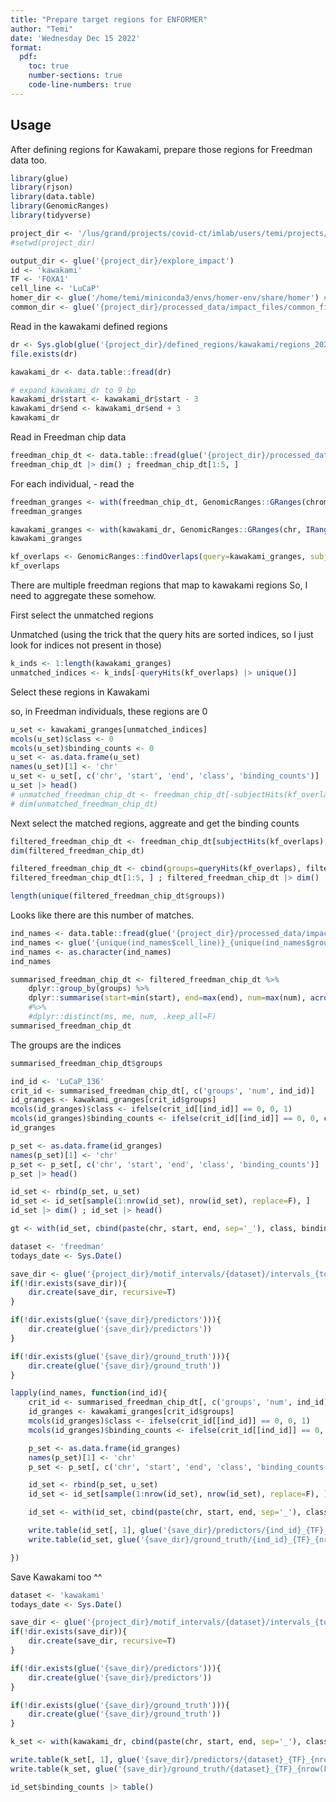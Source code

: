 ```yaml
---
title: "Prepare target regions for ENFORMER"
author: "Temi"
date: 'Wednesday Dec 15 2022'
format: 
  pdf: 
    toc: true
    number-sections: true
    code-line-numbers: true
---
```

## Usage
After defining regions for Kawakami, prepare those regions for Freedman data too.

```r
library(glue)
library(rjson)
library(data.table)
library(GenomicRanges)
library(tidyverse)
```

```r
project_dir <- '/lus/grand/projects/covid-ct/imlab/users/temi/projects/TFXcan/impact_pipeline'
#setwd(project_dir)
```

```r
output_dir <- glue('{project_dir}/explore_impact')
id <- 'kawakami'
TF <- 'FOXA1'
cell_line <- 'LuCaP'
homer_dir <- glue('/home/temi/miniconda3/envs/homer-env/share/homer') # /home/temi/miniconda3/envs/homer-env/share/homer/bin/findMotifsGenome.pl
common_dir <- glue('{project_dir}/processed_data/impact_files/common_files/{TF}')
```

Read in the kawakami defined regions
```r
dr <- Sys.glob(glue('{project_dir}/defined_regions/kawakami/regions_2022-12-20/{id}_{TF}_*.txt'))
file.exists(dr)

kawakami_dr <- data.table::fread(dr)

# expand kawakami_dr to 9 bp
kawakami_dr$start <- kawakami_dr$start - 3
kawakami_dr$end <- kawakami_dr$end + 3
kawakami_dr
```

Read in Freedman chip data
```r
freedman_chip_dt <- data.table::fread(glue('{project_dir}/processed_data/impact_files/freedman/bedtools_intersected_regions/{TF}_intersected_files.txt'))
freedman_chip_dt |> dim() ; freedman_chip_dt[1:5, ]
```

For each individual, 
- read the
```r
freedman_granges <- with(freedman_chip_dt, GenomicRanges::GRanges(chrom, IRanges(start, end), strand='*', num=num, list=list))
freedman_granges
```

```r
kawakami_granges <- with(kawakami_dr, GenomicRanges::GRanges(chr, IRanges(start, end), strand='*', class=class))
kawakami_granges
```

```r
kf_overlaps <- GenomicRanges::findOverlaps(query=kawakami_granges, subject=freedman_granges, type='any')
kf_overlaps
```

There are multiple freedman regions that map to kawakami regions
So, I need to aggregate these somehow.

First select the unmatched regions

Unmatched (using the trick that the query hits are sorted indices, so I just look for indices not present in those)

```r
k_inds <- 1:length(kawakami_granges)
unmatched_indices <- k_inds[-queryHits(kf_overlaps) |> unique()]
```

Select these regions in Kawakami

so, in Freedman individuals, these regions are 0
```r
u_set <- kawakami_granges[unmatched_indices]
mcols(u_set)$class <- 0
mcols(u_set)$binding_counts <- 0
u_set <- as.data.frame(u_set)
names(u_set)[1] <- 'chr'
u_set <- u_set[, c('chr', 'start', 'end', 'class', 'binding_counts')]
u_set |> head()
# unmatched_freedman_chip_dt <- freedman_chip_dt[-subjectHits(kf_overlaps), ]
# dim(unmatched_freedman_chip_dt)
```

Next select the matched regions, aggreate and get the binding counts
```r
filtered_freedman_chip_dt <- freedman_chip_dt[subjectHits(kf_overlaps), ]
dim(filtered_freedman_chip_dt)
```
```r
filtered_freedman_chip_dt <- cbind(groups=queryHits(kf_overlaps), filtered_freedman_chip_dt) |> as.data.frame()
filtered_freedman_chip_dt[1:5, ] ; filtered_freedman_chip_dt |> dim()
```

```r
length(unique(filtered_freedman_chip_dt$groups))
```
Looks like there are this number of matches.


```r
ind_names <- data.table::fread(glue('{project_dir}/processed_data/impact_files/freedman/metadata/grouping_info.txt'))
ind_names <- glue('{unique(ind_names$cell_line)}_{unique(ind_names$group_id)}')
ind_names <- as.character(ind_names)
ind_names
```

```r
summarised_freedman_chip_dt <- filtered_freedman_chip_dt %>%
    dplyr::group_by(groups) %>%
    dplyr::summarise(start=min(start), end=max(end), num=max(num), across(c(ind_names), max)) 
    #%>%
    #dplyr::distinct(ms, me, num, .keep_all=F)
summarised_freedman_chip_dt 
```

The groups are the indices
```r
summarised_freedman_chip_dt$groups
```

```r
ind_id <- 'LuCaP_136'
crit_id <- summarised_freedman_chip_dt[, c('groups', 'num', ind_id)]
id_granges <- kawakami_granges[crit_id$groups]
mcols(id_granges)$class <- ifelse(crit_id[[ind_id]] == 0, 0, 1)
mcols(id_granges)$binding_counts <- ifelse(crit_id[[ind_id]] == 0, 0, crit_id$num)
id_granges
```

```r
p_set <- as.data.frame(id_granges)
names(p_set)[1] <- 'chr'
p_set <- p_set[, c('chr', 'start', 'end', 'class', 'binding_counts')]
p_set |> head()
```

```r
id_set <- rbind(p_set, u_set)
id_set <- id_set[sample(1:nrow(id_set), nrow(id_set), replace=F), ]
id_set |> dim() ; id_set |> head()
```

```r
gt <- with(id_set, cbind(paste(chr, start, end, sep='_'), class, binding_counts))
```


```r
dataset <- 'freedman'
todays_date <- Sys.Date()

save_dir <- glue('{project_dir}/motif_intervals/{dataset}/intervals_{todays_date}')
if(!dir.exists(save_dir)){
    dir.create(save_dir, recursive=T)
}

if(!dir.exists(glue('{save_dir}/predictors'))){
    dir.create(glue('{save_dir}/predictors'))
}

if(!dir.exists(glue('{save_dir}/ground_truth'))){
    dir.create(glue('{save_dir}/ground_truth'))
}

```

```r
lapply(ind_names, function(ind_id){
    crit_id <- summarised_freedman_chip_dt[, c('groups', 'num', ind_id)]
    id_granges <- kawakami_granges[crit_id$groups]
    mcols(id_granges)$class <- ifelse(crit_id[[ind_id]] == 0, 0, 1)
    mcols(id_granges)$binding_counts <- ifelse(crit_id[[ind_id]] == 0, 0, crit_id$num)

    p_set <- as.data.frame(id_granges)
    names(p_set)[1] <- 'chr'
    p_set <- p_set[, c('chr', 'start', 'end', 'class', 'binding_counts')]

    id_set <- rbind(p_set, u_set)
    id_set <- id_set[sample(1:nrow(id_set), nrow(id_set), replace=F), ]

    id_set <- with(id_set, cbind(paste(chr, start, end, sep='_'), class, binding_counts))

    write.table(id_set[, 1], glue('{save_dir}/predictors/{ind_id}_{TF}_{nrow(id_set)}.txt'), col.names=F, quote=F, row.names=F)
    write.table(id_set, glue('{save_dir}/ground_truth/{ind_id}_{TF}_{nrow(id_set)}.txt'), col.names=F, quote=F, row.names=F)

})
```

Save Kawakami too ^^

```r
dataset <- 'kawakami'
todays_date <- Sys.Date()

save_dir <- glue('{project_dir}/motif_intervals/{dataset}/intervals_{todays_date}')
if(!dir.exists(save_dir)){
    dir.create(save_dir, recursive=T)
}

if(!dir.exists(glue('{save_dir}/predictors'))){
    dir.create(glue('{save_dir}/predictors'))
}

if(!dir.exists(glue('{save_dir}/ground_truth'))){
    dir.create(glue('{save_dir}/ground_truth'))
}
```

```r
k_set <- with(kawakami_dr, cbind(paste(chr, start, end, sep='_'), class, binding_counts))

write.table(k_set[, 1], glue('{save_dir}/predictors/{dataset}_{TF}_{nrow(k_set)}.txt'), col.names=F, quote=F, row.names=F)
write.table(k_set, glue('{save_dir}/ground_truth/{dataset}_{TF}_{nrow(k_set)}.txt'), col.names=F, quote=F, row.names=F)
```



```r
id_set$binding_counts |> table()
```











